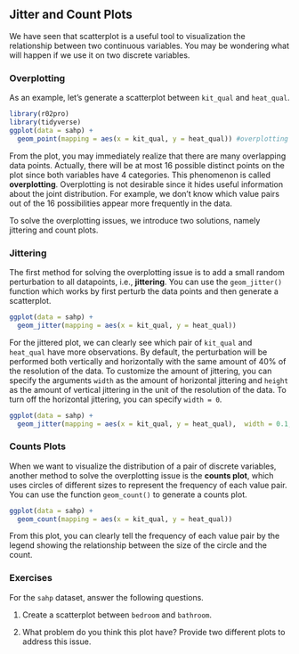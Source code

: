 ## Jitter and Count Plots {#jitter-count}

We have seen that scatterplot is a useful tool to visualization the relationship between two continuous variables. You may be wondering what will happen if we use it on two discrete variables. 

### Overplotting

As an example, let's generate a scatterplot between `kit_qual` and `heat_qual`. 

```r
library(r02pro)
library(tidyverse)
ggplot(data = sahp) + 
  geom_point(mapping = aes(x = kit_qual, y = heat_qual)) #overplotting
```

From the plot, you may immediately realize that there are many overlapping data points. Actually, there will be at most 16 possible distinct points on the plot since both variables have 4 categories. This phenomenon is called **overplotting**. Overplotting is not  desirable since it hides useful information about the joint distribution. For example, we don't know which value pairs out of the 16 possibilities appear more frequently in the data. 

To solve the overplotting issues, we introduce two solutions, namely jittering and count plots. 

### Jittering {#jitter}

The first method for solving the overplotting issue is to add a small random perturbation to all datapoints, i.e., **jittering**. You can use the `geom_jitter()` function which works by first perturb the data points and then generate a scatterplot. 


```r
ggplot(data = sahp) + 
  geom_jitter(mapping = aes(x = kit_qual, y = heat_qual))
```

For the jittered plot, we can clearly see which pair of `kit_qual` and `heat_qual` have more observations. By default, the perturbation will be performed both vertically and horizontally with the same amount  of 40% of the resolution of the data. To customize the amount of jittering, you can specify the arguments `width` as the amount of horizontal jittering and `height` as the amount of vertical jittering in the unit of the resolution of the data. To turn off the horizontal jittering, you can specify `width = 0`. 

```r
ggplot(data = sahp) + 
  geom_jitter(mapping = aes(x = kit_qual, y = heat_qual),  width = 0.1, height = 0.1)
```

### Counts Plots {#count}

When we want to visualize the distribution of a pair of discrete variables, another method to solve the overplotting issue is the **counts plot**, which uses circles of different sizes to represent the frequency of each value pair. You can use the function `geom_count()` to generate a counts plot. 
```r
ggplot(data = sahp) + 
  geom_count(mapping = aes(x = kit_qual, y = heat_qual))
```

From this plot, you can clearly tell the frequency of each value pair by the legend showing the relationship between the size of the circle and the count. 

### Exercises
For the `sahp` dataset, answer the following questions.

1. Create a scatterplot between `bedroom` and `bathroom`.

2. What problem do you think this plot have? Provide two different plots to address this issue.
